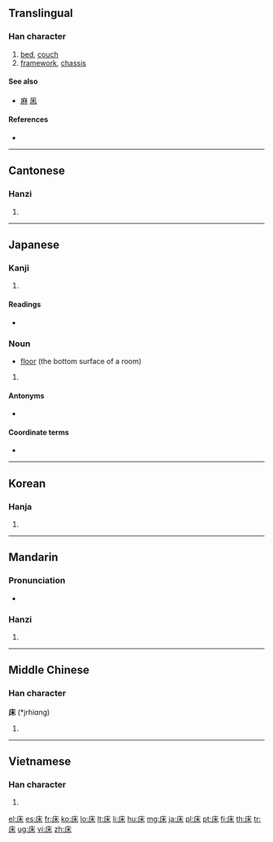 {{also|牀}}
==Translingual==
{{stroke order|strokes=7}}

===Han character===
{{Han char|rn=53|rad=广|as=04|sn=7|four=0029<sub>4</sub>|canj=戈木 (ID), X戈木 (XID)|ids=⿸[[广]][[木]]}}

# [[bed]], [[couch]]
# [[framework]], [[chassis]]

====See also====
* [[麻]] [[凩]]

====References====
* {{Han ref|kx=0343.240|dkj=09242|dj=0653.120|hdz=20873.200|uh=5E8A|ud=24202|bh=A7C9|bd=42953}}

----

==Cantonese==

===Hanzi===
{{yue-hanzi|jyut=|y=chong4}}

# {{defn|lang=yue|sort=广04}}

----

==Japanese==

===Kanji===
{{ja-kanji|grade=c|rs=广04}}

# {{defn|lang=ja|sort=广04}}

====Readings====
* {{ja-readings|
    on=[[しょう]] (''shō'')|
    kun=[[ゆか]] (''yuka''), [[とこ]] (''toko''), [[ゆかしい]] ([[床しい]], ''yukashii'')}}

===Noun===
{{ja-noun|k|hira=ゆか|rom=yuka}}

* [[floor]] (the bottom surface of a room)

# {{defn|lang=ja|sort=广04}}

====Antonyms====
* {{term|天井||[[ceiling]]|tr=[[てんじょう]], [[tenjō]]|lang=ja}}

====Coordinate terms====
* {{term|壁||[[wall]]|tr=[[かべ]], [[kabe]]|lang=ja}}

----

==Korean==

===Hanja===
{{ko-hanja|hangeul=상|rv=sang|mr=sang}}

# {{defn|lang=ko|sort=广04}}

----

==Mandarin==

===Pronunciation===
* {{audio|zh-chuáng.ogg|audio}}

===Hanzi===
{{cmn-hanzi|pin=[[chuáng]] ([[chuang2]])|wg=ch'uang<sup>2</sup>}}

# {{defn|lang=cmn|sort=广04}}

----

==Middle Chinese==

===Han character===
'''床''' (*jrhiɑng)<!--note: asterisk indicates that this character appears more than four times in the Tang Dynasty corpus of literature; the vowel "ɑ" is an IPA symbol and is thus different from the vowel "a"-->

# {{defn|lang=zhx-mid|sort=广04}}

----

==Vietnamese==

===Han character===
{{vi-hantu|[[sàng]], [[giàn]], [[giường]], [[sường]], [[giàng]], [[rương]]|sort=广04|rs=广04}}

# {{defn|lang=vi|sort=广04}}

[[el:床]]
[[es:床]]
[[fr:床]]
[[ko:床]]
[[lo:床]]
[[lt:床]]
[[li:床]]
[[hu:床]]
[[mg:床]]
[[ja:床]]
[[pl:床]]
[[pt:床]]
[[fi:床]]
[[th:床]]
[[tr:床]]
[[ug:床]]
[[vi:床]]
[[zh:床]]